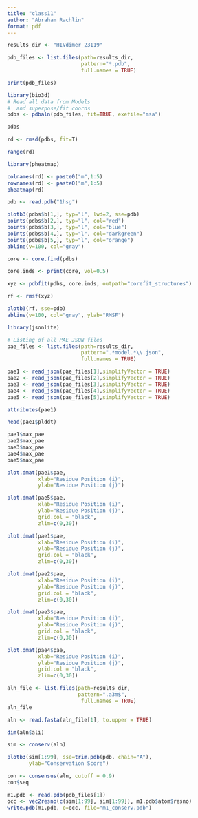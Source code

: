 ```yaml
---
title: "class11"
author: "Abraham Rachlin"
format: pdf
---
```


```r
results_dir <- "HIVdimer_23119"
```

```r
pdb_files <- list.files(path=results_dir,
                        pattern="*.pdb",
                        full.names = TRUE)
```

```r
print(pdb_files)
```

```r
library(bio3d)
# Read all data from Models 
#  and superpose/fit coords
pdbs <- pdbaln(pdb_files, fit=TRUE, exefile="msa")
```

```r
pdbs
```
```r
rd <- rmsd(pdbs, fit=T)
```

```r
range(rd)
```

```r
library(pheatmap)

colnames(rd) <- paste0("m",1:5)
rownames(rd) <- paste0("m",1:5)
pheatmap(rd)
```

```r
pdb <- read.pdb("1hsg")
```

```r
plotb3(pdbs$b[1,], typ="l", lwd=2, sse=pdb)
points(pdbs$b[2,], typ="l", col="red")
points(pdbs$b[3,], typ="l", col="blue")
points(pdbs$b[4,], typ="l", col="darkgreen")
points(pdbs$b[5,], typ="l", col="orange")
abline(v=100, col="gray")
```
```r
core <- core.find(pdbs)
```

```r
core.inds <- print(core, vol=0.5)
```
```r
xyz <- pdbfit(pdbs, core.inds, outpath="corefit_structures")
```


```r
rf <- rmsf(xyz)

plotb3(rf, sse=pdb)
abline(v=100, col="gray", ylab="RMSF")
```
```r
library(jsonlite)

# Listing of all PAE JSON files
pae_files <- list.files(path=results_dir,
                        pattern=".*model.*\\.json",
                        full.names = TRUE)
```

```r
pae1 <- read_json(pae_files[1],simplifyVector = TRUE)
pae2 <- read_json(pae_files[2],simplifyVector = TRUE)
pae3 <- read_json(pae_files[3],simplifyVector = TRUE)
pae4 <- read_json(pae_files[4],simplifyVector = TRUE)
pae5 <- read_json(pae_files[5],simplifyVector = TRUE)

attributes(pae1)
```
```r
head(pae1$plddt) 
```

```r
pae1$max_pae
pae2$max_pae
pae3$max_pae
pae4$max_pae
pae5$max_pae
```

```r
plot.dmat(pae1$pae, 
          xlab="Residue Position (i)",
          ylab="Residue Position (j)")
```
```r
plot.dmat(pae5$pae, 
          xlab="Residue Position (i)",
          ylab="Residue Position (j)",
          grid.col = "black",
          zlim=c(0,30))
```

```r
plot.dmat(pae1$pae, 
          xlab="Residue Position (i)",
          ylab="Residue Position (j)",
          grid.col = "black",
          zlim=c(0,30))
```

```r
plot.dmat(pae2$pae, 
          xlab="Residue Position (i)",
          ylab="Residue Position (j)",
          grid.col = "black",
          zlim=c(0,30))
```

```r
plot.dmat(pae3$pae, 
          xlab="Residue Position (i)",
          ylab="Residue Position (j)",
          grid.col = "black",
          zlim=c(0,30))
```
```r
plot.dmat(pae4$pae, 
          xlab="Residue Position (i)",
          ylab="Residue Position (j)",
          grid.col = "black",
          zlim=c(0,30))
```

```r
aln_file <- list.files(path=results_dir,
                       pattern=".a3m$",
                        full.names = TRUE)
aln_file
```

```r
aln <- read.fasta(aln_file[1], to.upper = TRUE)
```

```r
dim(aln$ali)
```
```r
sim <- conserv(aln)
```

```r
plotb3(sim[1:99], sse=trim.pdb(pdb, chain="A"),
       ylab="Conservation Score")
```

```r
con <- consensus(aln, cutoff = 0.9)
con$seq


```

```r
m1.pdb <- read.pdb(pdb_files[1])
occ <- vec2resno(c(sim[1:99], sim[1:99]), m1.pdb$atom$resno)
write.pdb(m1.pdb, o=occ, file="m1_conserv.pdb")
```


